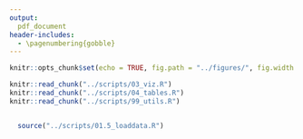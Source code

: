 ```yaml
---
output:
  pdf_document
header-includes: 
  - \pagenumbering{gobble}
---
```


```r
knitr::opts_chunk$set(echo = TRUE, fig.path = "../figures/", fig.width = 5, fig.height = 6)
```

```r
knitr::read_chunk("../scripts/03_viz.R")
knitr::read_chunk("../scripts/04_tables.R")
knitr::read_chunk("../scripts/99_utils.R")
```

```r

```

```r
  source("../scripts/01.5_loaddata.R")
```

```r

```
